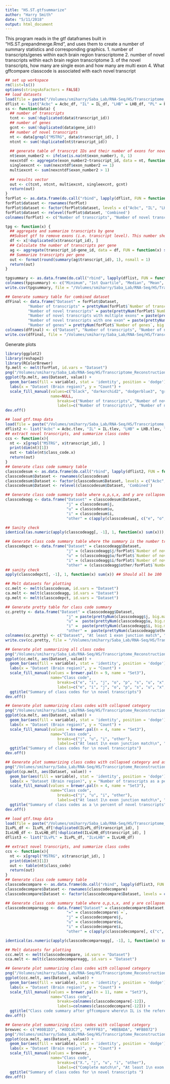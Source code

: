 ```yaml
---
title: "HS.ST.gtfsummarize"
author: "Harry Smith"
date: "5/11/2018"
output: html_document
---
```


This program reads in the gtf dataframes built in "HS.ST.prepandmerge.Rmd", and uses them to create a number of summary statistics and corresponding graphics.
1. number of transcripts/genes within each brain region transcriptome
2. number of novel transcripts within each brain region transcriptome
3. of the novel transcripts, how many are single exon and how many are multi exon
4. What gffcompare classcode is associated with each novel transcript

```r
## set up workspace
rm(list=ls())
options(stringsAsFactors = FALSE)
## load datasets
load(file = paste("/Volumes/smiharry/Saba_Lab/RNA-Seq/HS/Transcriptome_Reconstruction/Brain/", "quantitation/", "HS.gtfdataframes.RData", sep = ""))
dflist <- list("Acbc" = Acbc_df, "IL" = IL_df, "LHB" = LHB_df, "PL" = PL_df, "VoLo" = VoLo_df, "Combined" = FULL_df)
ss <- function(data) {
  ## number of transcripts
  tcnt <- sum(!duplicated(data$transcript_id))
  ## number of genes
  gcnt <- sum(!duplicated(data$gene_id))
  ## number of novel transcripts
  nt <- data[grepl("MSTRG", data$transcript_id), ]
  ntcnt <- sum(!duplicated(nt$transcript_id))
  
  ## generate table of transcrpt IDs and their number of exons for novel transcript dataset
  nt$exon_number2 <- ifelse(is.na(nt$exon_number), 0, 1)
  nexcntdf <- aggregate(exon_number2~transcript_id, data = nt, function(x) sum(x))
  singleexcnt <- sum(nexcntdf$exon_number2 == 1)
  multiexcnt <- sum(nexcntdf$exon_number2 > 1)
  
  ## results vector
  out <- c(tcnt, ntcnt, multiexcnt, singleexcnt, gcnt)
  return(out)
}
forPlot <- as.data.frame(do.call("rbind", lapply(dflist, FUN = function(x) ss(x))))
forPlot$dataset <- rownames(forPlot)
forPlot$dataset <- factor(forPlot$dataset, levels = c("Acbc", "IL", "LHB",  "PL", "VoLo", "Combined"))
forPlot$dataset <- relevel(forPlot$dataset, 'Combined')
colnames(forPlot) <- c("Number of transcripts", "Number of novel transcripts", "Number of novel transcripts with multiple exons", "Number of novel transcripts with one exon", "Number of genes", "Dataset")

tpg <- function(x) {
  ## aggregate and summarize transcripts by gene
  ##Subset gtf to remove exons (i.e. transcript level). This number should match the totals in the forPlot table
  df <- x[!duplicated(x$transcript_id), ]
  ## Calculate the number of transcripts per gene
  ag <- aggregate(transcript_id~gene_id, data = df, FUN = function(x) sum(grepl(paste("^MSTRG", "ENSRNOT", sep = "|"), x)))
  ## Summarize transcripts per gene
  out <- format(round(summary(ag$transcript_id), 1), nsmall = 1)
  return(out)
}

tpgsummary <- as.data.frame(do.call("rbind", lapply(dflist, FUN = function(x) tpg(x))))
colnames(tpgsummary) <- c("Minimum", "1st Quartile", "Median", "Mean", "3rd Quartile", "Maximum")
write.csv(tpgsummary, file = "/Volumes/smiharry/Saba_Lab/RNA-Seq/HS/Transcriptome_Reconstruction/Brain/tables/HS.transcrptpergeneSummary.csv", row.names = T, quote = F)

## Generate summary table for combined dataset
dfFinal <- data.frame("Dataset" = forPlot$Dataset,
          "Number of transcripts" = prettyNum(forPlot$`Number of transcripts`, big.mark = ","),
          "Number of novel transcripts" = paste(prettyNum(forPlot$`Number of novel transcripts`, big.mark = ","), " ", "(", as.character(round((forPlot$`Number of novel transcripts`/forPlot$`Number of transcripts`)*100), 1), "%", ")", sep = ""),
          "Number of novel transcripts with multiple exons" = paste(prettyNum(forPlot$`Number of novel transcripts with multiple exons`, big.mark = ","), " ", "(", as.character(round((forPlot$`Number of novel transcripts with multiple exons`/forPlot$`Number of novel transcripts`)*100), 1), "%", ")", sep = ""),
          "Number of novel transcripts with one exon" = paste(prettyNum(forPlot$`Number of novel transcripts with one exon`, big.mark = ","), " ", "(", as.character(round((forPlot$`Number of novel transcripts with one exon`/forPlot$`Number of novel transcripts`)*100), 1), "%", ")", sep = ""), 
          "Number of genes" = prettyNum(forPlot$`Number of genes`, big.mark = ","))
colnames(dfFinal) <- c("Dataset", "Number of transcripts", "Number of novel transcripts", "Number of novel transcripts with multiple exons", "Number of novel transcripts with one exon", "Number of genes")
write.csv(dfFinal, file = "/Volumes/smiharry/Saba_Lab/RNA-Seq/HS/Transcriptome_Reconstruction/Brain/tables/HS.transcriptContentSummary.csv", row.names = F, quote = T)

```

Generate plots

```r
library(ggplot2)
library(reshape2)
library(RColorBrewer)
fp.melt <- melt(forPlot, id.vars = "Dataset")
png("/Volumes/smiharry/Saba_Lab/RNA-Seq/HS/Transcriptome_Reconstruction/Brain/graphics/HS.gtfTranscriptSummary.png", height = 6, width = 8, res = 480, units = "in")
ggplot(fp.melt, aes(Dataset, value)) +   
  geom_bar(aes(fill = variable), stat = 'identity', position = 'dodge') +
  labs(x = "Dataset (Brain region)", y = "Count") +
  scale_fill_manual(values=c("black", "darkorchid2", "dodgerblue3", "green4", "darkgoldenrod2"), 
                    name=NULL,
                       breaks=c("Number of transcripts", "Number of novel transcripts", "Number of novel transcripts with multiple exons", "Number of novel transcripts with one exon", "Number of genes"),
                       labels=c("Number of transcripts\n", "Number of novel transcripts\n", "Number of novel transcripts \nwith multiple exons\n", "Number of novel transcripts \nwith one exon\n", "Number of genes\n")) + ggtitle("Summary of transcript content \n by brain region")
dev.off()
```



```r
## load gtf.tmap data
load(file = paste("/Volumes/smiharry/Saba_Lab/RNA-Seq/HS/Transcriptome_Reconstruction/Brain/", "quantitation/", "HS.gtf.tmap.merge.RData", sep = ""))
dflist2 <- list("Acbc" = Acbc.tlev, "IL" = IL.tlev, "LHB" = LHB.tlev, "PL" = PL.tlev, "VoLo" = VoLo.tlev, "Combined" = FULL.tlev)
## extract novel transcripts, and summarize class codes
ccs <- function(x){
  nt <- x[grepl("MSTRG", x$transcript_id), ]
  print(dim(nt)[1])
  out <- table(nt$class_code.x)
  return(out)
}
## Generate class code summary table
classcodesum <- as.data.frame(do.call("rbind", lapply(dflist2, FUN = function(x) ccs(x))))
classcodesum$Dataset <- rownames(classcodesum)
classcodesum$Dataset <- factor(classcodesum$Dataset, levels = c("Acbc", "IL", "LHB",  "PL", "VoLo", "Combined"))
classcodesum$Dataset <- relevel(classcodesum$Dataset, 'Combined')

## Generate class code summary table where o,p,s,x, and y are collapsed into one category
classcodeagg <- data.frame("Dataset" = classcodesum$Dataset, 
                           "j" = classcodesum$j, 
                           "u" = classcodesum$u, 
                           "i" = classcodesum$i, 
                           "other" = c(apply(classcodesum[, c("e", "o", "p", "s", "x", "y")], 1, FUN = function(x) sum(x))))

## Sanity check
identical(as.numeric(apply(classcodeagg[, -1], 1, function(x) sum(x))), as.numeric(forPlot$`Number of novel transcripts`))

## Generate class code summary table where the summary is the number transcripts in each class code as a percent of total novel transcripts
classcodepct <- data.frame("Dataset" = classcodeagg$Dataset, 
                           "j" = (classcodeagg$j/forPlot$`Number of novel transcripts`)*100, 
                           "u" = (classcodeagg$u/forPlot$`Number of novel transcripts`)*100, 
                           "i" = (classcodeagg$i/forPlot$`Number of novel transcripts`)*100, 
                           "other" = (classcodeagg$other/forPlot$`Number of novel transcripts`)*100)
## sanity check 
apply(classcodepct[, -1], 1, function(x) sum(x)) ## Should all be 100

## Melt datasets for plotting
cc.melt <- melt(classcodesum, id.vars = "Dataset")
ca.melt <- melt(classcodeagg, id.vars = "Dataset")
cp.melt <- melt(classcodepct, id.vars = "Dataset")

## Generate pretty table for class code summary
cc.pretty <- data.frame("Dataset" = classcodeagg$Dataset, 
                           "j" = paste(prettyNum(classcodeagg$j, big.mark = ","), " ", "(", as.character(round((classcodeagg$j/forPlot$`Number of novel transcripts`)*100)), "%)", sep = ""), 
                           "u" =  paste(prettyNum(classcodeagg$u, big.mark = ","), " ", "(", as.character(round((classcodeagg$u/forPlot$`Number of novel transcripts`)*100)), "%)", sep = ""), 
                           "i" =  paste(prettyNum(classcodeagg$i, big.mark = ","), " ", "(", as.character(round((classcodeagg$i/forPlot$`Number of novel transcripts`)*100)), "%)", sep = ""), 
                           "other" =  paste(prettyNum(classcodeagg$other, big.mark = ","), " ", "(", as.character(round((classcodeagg$other/forPlot$`Number of novel transcripts`)*100)), "%)", sep = ""))
colnames(cc.pretty) <- c("Dataset", "At least 1 exon junction match", "Intergenic", "Intronic", "Ambiguous overlap")
write.csv(cc.pretty, file = "/Volumes/smiharry/Saba_Lab/RNA-Seq/HS/Transcriptome_Reconstruction/Brain/tables/HS.classcodeSummary.csv", row.names = F, quote = T)

## Generate plot summarizing all class codes
png("/Volumes/smiharry/Saba_Lab/RNA-Seq/HS/Transcriptome_Reconstruction/Brain/graphics/HS.gtfClassCodeSummary.png", height = 6, width = 8, res = 480, units = "in")
ggplot(cc.melt, aes(Dataset, value)) +   
  geom_bar(aes(fill = variable), stat = 'identity', position = 'dodge') +
  labs(x = "Dataset (Brain region)", y = "Count") +
  scale_fill_manual(values = brewer.pal(n = 9, name = "Set3"),
                    name="Class code",
                       breaks=c("e", "i", "j", "o", "p", "s", "u", "x", "y"),
                       labels=c("e", "i", "j", "o", "p", "s", "u", "x", "y")) + 
  ggtitle("Summary of class codes for \n novel transcripts") 
dev.off()

## Generate plot summarizing class codes with collapsed category
png("/Volumes/smiharry/Saba_Lab/RNA-Seq/HS/Transcriptome_Reconstruction/Brain/graphics/HS.gtfClassCodeCollapsedSummary.png", height = 6, width = 8, res = 480, units = "in")
ggplot(ca.melt, aes(Dataset, value)) +   
  geom_bar(aes(fill = variable), stat = 'identity', position = 'dodge') +
  labs(x = "Dataset (Brain region)", y = "Count") +
  scale_fill_manual(values = brewer.pal(n = 4, name = "Set3"),
                    name="Class code",
                       breaks=c("j", "u", "i", "other"),
                       labels=c("At least 1\n exon junction match\n", "Intergenic\n", "Intronic\n", "Ambiguous overlap\n")) + 
  ggtitle("Summary of class codes for \n novel transcripts") 
dev.off()

## Generate plot summarizing class codes with collapsed category and as a percent
png("/Volumes/smiharry/Saba_Lab/RNA-Seq/HS/Transcriptome_Reconstruction/Brain/graphics/HS.gtfClassCodePercentSummary.png", height = 6, width = 8, res = 480, units = "in")
ggplot(cp.melt, aes(Dataset, value)) +   
  geom_bar(aes(fill = variable), stat = 'identity', position = 'dodge') +
  labs(x = "Dataset (Brain region)", y = "Number of transcripts as a percent of \n total novel transcripts") +
  scale_fill_manual(values = brewer.pal(n = 4, name = "Set3"),
                    name="Class code",
                       breaks=c("j", "u", "i", "other"),
                       labels=c("At least 1\n exon junction match\n", "Intergenic\n", "Intronic\n", "Ambiguous overlap\n")) + 
  ggtitle("Summary of class codes as a \n percent of novel transcripts") 
dev.off()
```


```r
## load gtf.tmap data
load(file = paste("/Volumes/smiharry/Saba_Lab/RNA-Seq/HS/Transcriptome_Reconstruction/Brain/", "quantitation/", "HS.brainregiongtfcomparison.RData", sep = ""))
ILvPL_df <- ILvPL_df[!duplicated(ILvPL_df$transcript_id), ]
ILvLHB_df <- ILvLHB_df[!duplicated(ILvLHB_df$transcript_id), ]
dflist3 <- list("ILvPL" = ILvPL_df, "ILvLHB" = ILvLHB_df)

## extract novel transcripts, and summarize class codes
ccs <- function(x){
  nt <- x[grepl("MSTRG", x$transcript_id), ]
  print(dim(nt)[1])
  out <- table(nt$class_code)
  return(out)
}
## Generate class code summary table
classcodecompare <- as.data.frame(do.call("rbind", lapply(dflist3, FUN = function(x) ccs(x))))
classcodecompare$Dataset <- rownames(classcodecompare)
classcodecompare$Dataset <- factor(classcodecompare$Dataset, levels = c("ILvPL", "ILvLHB"))

## Generate class code summary table where o,p,s,x, and y are collapsed into one category
classcodecompareagg <- data.frame("Dataset" = classcodecompare$Dataset,
                           "=" = classcodecompare$`=`, 
                           "j" = classcodecompare$j, 
                           "u" = classcodecompare$u, 
                           "i" = classcodecompare$i, 
                           "other" = c(apply(classcodecompare[, c("c", "e", "o", "p", "s", "x", "y")], 1, FUN = function(x) sum(x))))

identical(as.numeric(apply(classcodecompareagg[, -1], 1, function(x) sum(x))), as.numeric(c(dim(ILvPL_df)[1], dim(ILvLHB_df)[1])))

## Melt datasets for plotting
ccc.melt <- melt(classcodecompare, id.vars = "Dataset")
cca.melt <- melt(classcodecompareagg, id.vars = "Dataset")

## Generate plot summarizing class codes with collapsed category
png("/Volumes/smiharry/Saba_Lab/RNA-Seq/HS/Transcriptome_Reconstruction/Brain/graphics/HS.brainregiongtfcompare.png", height = 6, width = 8, res = 480, units = "in")
ggplot(ccc.melt, aes(Dataset, value)) +   
  geom_bar(aes(fill = variable), stat = 'identity', position = 'dodge') +
  labs(x = "Dataset (Brain region)", y = "Count") +
  scale_fill_manual(values = brewer.pal(n = 11, name = "Set3"),
                    name="Class code",
                       breaks=colnames(classcodecompare[-12]),
                       labels=colnames(classcodecompare[-12])) + 
  ggtitle("Class code summary after gffcompare where\n IL is the reference group") 
dev.off()

## Generate plot summarizing class codes with collapsed category
brewvec <- c("#80B1D3", "#8DD3C7", "#FFFFB3", "#BEBADA", "#FB8072")
png("/Volumes/smiharry/Saba_Lab/RNA-Seq/HS/Transcriptome_Reconstruction/Brain/graphics/HS.brainregeiongtfcompareCollapsed.png", height = 6, width = 8, res = 480, units = "in")
ggplot(cca.melt, aes(Dataset, value)) +   
  geom_bar(aes(fill = variable), stat = 'identity', position = 'dodge') +
  labs(x = "Dataset (Brain region)", y = "Count") +
  scale_fill_manual(values = brewvec,
                    name="Class code",
                       breaks=c("X.", "j", "u", "i", "other"),
                       labels=c("Complete match\n", "At least 1\n exon junction match\n", "Intergenic\n", "Intronic\n", "Ambiguous overlap\n")) + 
  ggtitle("Summary of class codes for \n novel transcripts ") 
dev.off()
```